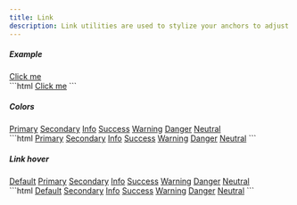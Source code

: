 ```yaml
---
title: Link
description: Link utilities are used to stylize your anchors to adjust their color, opacity, underline offset, underline color, and more.
---
```


##### Example

<Example>
  <div slot="preview">
    <a href="#" class="link">Click me</a>
  </div>

  <div slot="code">
    ```html
    <a href="#" class="link">Click me</a>
    ```
  </div>
</Example>

##### Colors

<Example>
  <div slot="preview" class='space-x-3 space-y-2'>
    <a href="#" class="link link-primary">Primary</a>
    <a href="#" class="link link-secondary">Secondary</a>
    <a href="#" class="link link-info">Info</a>
    <a href="#" class="link link-success">Success</a>
    <a href="#" class="link link-warning">Warning</a>
    <a href="#" class="link link-danger">Danger</a>
    <a href="#" class="link link-neutral">Neutral</a>
  </div>

  <div slot="code">
    ```html
    <a href="#" class="link link-primary">Primary</a>
    <a href="#" class="link link-secondary">Secondary</a>
    <a href="#" class="link link-info">Info</a>
    <a href="#" class="link link-success">Success</a>
    <a href="#" class="link link-warning">Warning</a>
    <a href="#" class="link link-danger">Danger</a>
    <a href="#" class="link link-neutral">Neutral</a>
    ```
  </div>
</Example>

##### Link hover

<Example>
  <div slot="preview" class='space-x-3 space-y-2'>
    <a href="#" class="link link-hover">Default</a>
    <a href="#" class="link link-hover link-primary">Primary</a>
    <a href="#" class="link link-hover link-secondary">Secondary</a>
    <a href="#" class="link link-hover link-info">Info</a>
    <a href="#" class="link link-hover link-success">Success</a>
    <a href="#" class="link link-hover link-warning">Warning</a>
    <a href="#" class="link link-hover link-danger">Danger</a>
    <a href="#" class="link link-hover link-neutral">Neutral</a>
  </div>

  <div slot="code">
    ```html
    <a href="#" class="link link-hover">Default</a>
    <a href="#" class="link link-hover link-secondary">Secondary</a>
    <a href="#" class="link link-hover link-info">Info</a>
    <a href="#" class="link link-hover link-success">Success</a>
    <a href="#" class="link link-hover link-warning">Warning</a>
    <a href="#" class="link link-hover link-danger">Danger</a>
    <a href="#" class="link link-hover link-neutral">Neutral</a>
    ```
  </div>
</Example>
